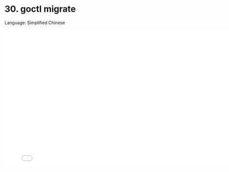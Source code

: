 # 30. goctl migrate

Language: Simplified Chinese

<iframe src="//player.bilibili.com/player.html?bvid=BV1xG411n7nR&page=1"
    width="800"
    height="450"
    frameborder="0"
    allowfullscreen
    scrolling="no"
    border="0"
    framespacing="0"
    allowfullscreen="true">
</iframe>
